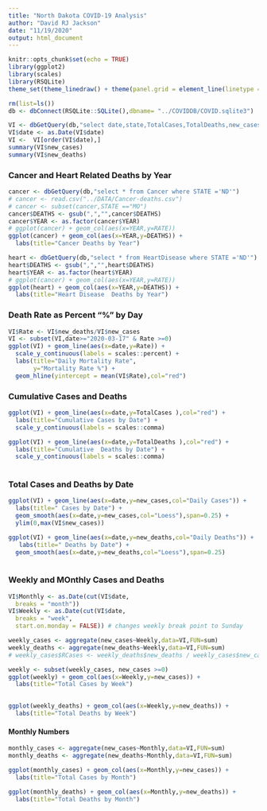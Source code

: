 ```yaml
---
title: "North Dakota COVID-19 Analysis"
author: "David RJ Jackson"
date: "11/19/2020"
output: html_document
---
```


```r
knitr::opts_chunk$set(echo = TRUE)
library(ggplot2)
library(scales)
library(RSQLite)
theme_set(theme_linedraw() + theme(panel.grid = element_line(linetype = 'dashed')))
```
```r
rm(list=ls())
db <- dbConnect(RSQLite::SQLite(),dbname= "../COVIDDB/COVID.sqlite3")

VI <- dbGetQuery(db,"select date,state,TotalCases,TotalDeaths,new_cases,new_deaths from  STATESDAILY where state='North Dakota'")
VI$date <- as.Date(VI$date)
VI <-  VI[order(VI$date),]
summary(VI$new_cases)
summary(VI$new_deaths)
```

### Cancer and Heart Related Deaths by Year

```r

cancer <- dbGetQuery(db,"select * from Cancer where STATE ='ND'")
# cancer <- read.csv("../DATA/Cancer-deaths.csv")
# cancer <- subset(cancer,STATE =="MO")
cancer$DEATHS <- gsub(",","",cancer$DEATHS)
cancer$YEAR <- as.factor(cancer$YEAR)
# ggplot(cancer) + geom_col(aes(x=YEAR,y=RATE))
ggplot(cancer) + geom_col(aes(x=YEAR,y=DEATHS)) +
  labs(title="Cancer Deaths by Year")
```
```r
heart <- dbGetQuery(db,"select * from HeartDisease where STATE ='ND'")
heart$DEATHS <- gsub(",","",heart$DEATHS)
heart$YEAR <- as.factor(heart$YEAR)
# ggplot(cancer) + geom_col(aes(x=YEAR,y=RATE))
ggplot(heart) + geom_col(aes(x=YEAR,y=DEATHS)) +
  labs(title="Heart Disease  Deaths by Year")
```

### Death Rate as Percent "%" by Day

```r
VI$Rate <- VI$new_deaths/VI$new_cases
VI <- subset(VI,date>="2020-03-17" & Rate >=0)
ggplot(VI) + geom_line(aes(x=date,y=Rate)) +
  scale_y_continuous(labels = scales::percent) +
  labs(title="Daily Mortality Rate",
       y="Mortality Rate %") +
  geom_hline(yintercept = mean(VI$Rate),col="red") 
```

### Cumulative Cases and Deaths

```r
ggplot(VI) + geom_line(aes(x=date,y=TotalCases ),col="red") +
  labs(title="Cumulative Cases by Date") +
  scale_y_continuous(labels = scales::comma)

ggplot(VI) + geom_line(aes(x=date,y=TotalDeaths ),col="red") +
  labs(title="Cumulative  Deaths by Date") +
  scale_y_continuous(labels = scales::comma) 
  
```

### Total Cases and Deaths by Date

```r
ggplot(VI) + geom_line(aes(x=date,y=new_cases,col="Daily Cases")) +
  labs(title=" Cases by Date") +
  geom_smooth(aes(x=date,y=new_cases,col="Loess"),span=0.25) +
  ylim(0,max(VI$new_cases))

ggplot(VI) + geom_line(aes(x=date,y=new_deaths,col="Daily Deaths")) +
   labs(title=" Deaths by Date") +
  geom_smooth(aes(x=date,y=new_deaths,col="Loess"),span=0.25) 
  
```

### Weekly and MOnthly Cases and Deaths

```r
VI$Monthly <- as.Date(cut(VI$date,
  breaks = "month"))
VI$Weekly <- as.Date(cut(VI$date,
  breaks = "week",
  start.on.monday = FALSE)) # changes weekly break point to Sunday

```

```r

weekly_cases <- aggregate(new_cases~Weekly,data=VI,FUN=sum)
weekly_deaths <- aggregate(new_deaths~Weekly,data=VI,FUN=sum)
# weekly_cases$RCases <- weekly_deaths$new_deaths / weekly_cases$new_cases *100
```
```r
weekly <- subset(weekly_cases, new_cases >=0)
ggplot(weekly) + geom_col(aes(x=Weekly,y=new_cases)) +
  labs(title="Total Cases by Week") 
  

ggplot(weekly_deaths) + geom_col(aes(x=Weekly,y=new_deaths)) +
  labs(title="Total Deaths by Week")
```

#### Monthly Numbers

```r
monthly_cases <- aggregate(new_cases~Monthly,data=VI,FUN=sum)
monthly_deaths <- aggregate(new_deaths~Monthly,data=VI,FUN=sum)

```
```r
ggplot(monthly_cases) + geom_col(aes(x=Monthly,y=new_cases)) +
  labs(title="Total Cases by Month")

ggplot(monthly_deaths) + geom_col(aes(x=Monthly,y=new_deaths)) +
  labs(title="Total Deaths by Month")
```

